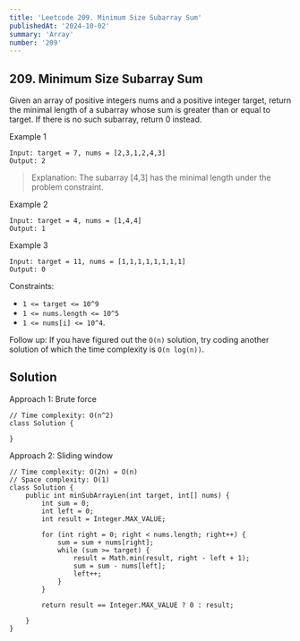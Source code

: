 ```yaml
---
title: 'Leetcode 209. Minimum Size Subarray Sum'
publishedAt: '2024-10-02'
summary: 'Array'
number: '209'
---
```


## 209. Minimum Size Subarray Sum

Given an array of positive integers nums and a positive integer target, return the minimal length of a subarray whose sum is greater than or equal to target. If there is no such subarray, return 0 instead.

Example 1
`````
Input: target = 7, nums = [2,3,1,2,4,3]
Output: 2
`````
> Explanation: The subarray [4,3] has the minimal length under the problem constraint.

Example 2
`````
Input: target = 4, nums = [1,4,4]
Output: 1
`````

Example 3
`````
Input: target = 11, nums = [1,1,1,1,1,1,1,1]
Output: 0
`````

Constraints:

- `1 <= target <= 10^9`
- `1 <= nums.length <= 10^5`
- `1 <= nums[i] <= 10^4`.

Follow up: If you have figured out the `O(n)` solution, try coding another solution of which the time complexity is `O(n log(n))`.

## Solution
Approach 1: Brute force
````
// Time complexity: O(n^2)
class Solution {
    
}
````

Approach 2: Sliding window
````
// Time complexity: O(2n) = O(n)
// Space complexity: O(1)
class Solution {
    public int minSubArrayLen(int target, int[] nums) {
        int sum = 0;
        int left = 0;
        int result = Integer.MAX_VALUE;

        for (int right = 0; right < nums.length; right++) {
            sum = sum + nums[right];
            while (sum >= target) {
                result = Math.min(result, right - left + 1);
                sum = sum - nums[left];
                left++;
            }
        }
        
        return result == Integer.MAX_VALUE ? 0 : result;

    }
}
````